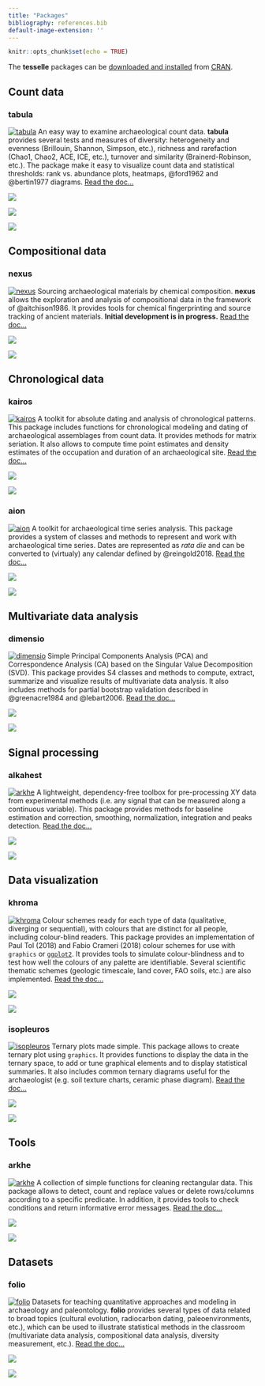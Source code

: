 ```yaml
---
title: "Packages"
bibliography: references.bib
default-image-extension: ''
---
```


```r
knitr::opts_chunk$set(echo = TRUE)
```

The **tesselle** packages can be [downloaded and installed](use.qmd) from [<abbr title="Comprehensive R Archive Network">CRAN</abbr>](https://cran.r-project.org/).

## Count data
### tabula

[<img class="hex-logo" alt="tabula" src="images/tabula.png" />](https://packages.tesselle.org/tabula/ "Read the documentation.") An easy way to examine archaeological count data. **tabula** provides several tests and measures of diversity: heterogeneity and evenness (Brillouin, Shannon, Simpson, etc.), richness and rarefaction (Chao1, Chao2, ACE, ICE, etc.), turnover and similarity (Brainerd-Robinson, etc.). The package make it easy to visualize count data and statistical thresholds: rank vs. abundance plots, heatmaps, @ford1962 and @bertin1977 diagrams. [Read the doc...](https://packages.tesselle.org/tabula/)

:::{.column-margin}
[![](https://www.repostatus.org/badges/latest/active.svg){fig-alt="Project Status: Active – The project has reached a stable, usable state and is being actively developed."}](https://www.repostatus.org/#active)

[![](http://www.r-pkg.org/badges/version/tabula){fig-alt="CRAN Version"}](https://cran.r-project.org/package=tabula)

[![](https://joss.theoj.org/papers/10.21105/joss.01821/status.svg){fig-alt="DOI JOSS"}](https://doi.org/10.21105/joss.01821)
:::

## Compositional data
### nexus

[<img class="hex-logo" alt="nexus" src="images/nexus.png" />](https://packages.tesselle.org/nexus/ "Read the documentation.") Sourcing archaeological materials by chemical composition. **nexus** allows the exploration and analysis of compositional data in the framework of @aitchison1986. It provides tools for chemical fingerprinting and source tracking of ancient materials. **Initial development is in progress.** [Read the doc...](https://packages.tesselle.org/nexus/)

:::{.column-margin}
[![](https://www.repostatus.org/badges/latest/wip.svg){fig-alt="Project Status: WIP – Initial development is in progress, but there has not yet been a stable, usable release suitable for the public."}](https://www.repostatus.org/#wip)

[![](http://www.r-pkg.org/badges/version/nexus){fig-alt="CRAN Version"}](https://cran.r-project.org/package=nexus)
:::

## Chronological data
### kairos

[<img class="hex-logo" alt="kairos" src="images/kairos.png" />](https://packages.tesselle.org/kairos/ "Read the documentation.") A toolkit for absolute dating and analysis of chronological patterns. This package includes functions for chronological modeling and dating of archaeological assemblages from count data. It provides methods for matrix seriation. It also allows to compute time point estimates and density estimates of the occupation and duration of an archaeological site. [Read the doc...](https://packages.tesselle.org/kairos/)

:::{.column-margin}
[![](https://www.repostatus.org/badges/latest/active.svg){fig-alt="Project Status: Active – The project has reached a stable, usable state and is being actively developed."}](https://www.repostatus.org/#active)

[![](http://www.r-pkg.org/badges/version/kairos){fig-alt="CRAN Version"}](https://cran.r-project.org/package=kairos)
:::

### aion

[<img class="hex-logo" alt="aion" src="images/aion.png" />](https://packages.tesselle.org/aion/ "Read the documentation.") A toolkit for archaeological time series analysis. This package provides a system of classes and methods to represent and work with archaeological time series. Dates are represented as *rata die* and can be converted to (virtualy) any calendar defined by @reingold2018. [Read the doc...](https://packages.tesselle.org/aion/)

:::{.column-margin}
[![](https://www.repostatus.org/badges/latest/active.svg)](https://www.repostatus.org/#active)

[![](http://www.r-pkg.org/badges/version/aion){fig-alt="CRAN Version"}](https://cran.r-project.org/package=aion)
:::

## Multivariate data analysis
### dimensio

[<img class="hex-logo" alt="dimensio" src="images/dimensio.png" />](https://packages.tesselle.org/dimensio/ "Read the documentation.") Simple Principal Components Analysis (PCA) and Correspondence Analysis (CA) based on the Singular Value Decomposition (SVD). This package provides S4 classes and methods to compute, extract, summarize and visualize results of multivariate data analysis. It also includes methods for partial bootstrap validation described in @greenacre1984 and @lebart2006. [Read the doc...](https://packages.tesselle.org/dimensio/)

:::{.column-margin}
[![](https://www.repostatus.org/badges/latest/active.svg){fig-alt="Project Status: Active – The project has reached a stable, usable state and is being actively developed."}](https://www.repostatus.org/#active)

[![](http://www.r-pkg.org/badges/version/dimensio){fig-alt="CRAN Version"}](https://cran.r-project.org/package=dimensio)
:::

## Signal processing
### alkahest

[<img class="hex-logo" alt="arkhe" src="images/alkahest.png" />](https://packages.tesselle.org/alkahest/ "Read the documentation.") A lightweight, dependency-free toolbox for pre-processing XY data from experimental methods (i.e. any signal that can be measured along a continuous variable). This package provides methods for baseline estimation and correction, smoothing, normalization, integration and peaks detection. [Read the doc...](https://packages.tesselle.org/alkahest/)

:::{.column-margin}
[![](https://www.repostatus.org/badges/latest/active.svg){fig-alt="Project Status: Active – The project has reached a stable, usable state and is being actively developed."}](https://www.repostatus.org/#active)

[![](http://www.r-pkg.org/badges/version/alkahest){fig-alt="CRAN Version"}](https://cran.r-project.org/package=alkahest)
:::

## Data visualization
### khroma

[<img class="hex-logo" alt="khroma" src="images/khroma.png" />](https://packages.tesselle.org/khroma/ "Read the documentation.") Colour schemes ready for each type of data (qualitative, diverging or sequential), with colours that are distinct for all people, including colour-blind readers. This package provides an implementation of Paul Tol (2018) and Fabio Crameri (2018) colour schemes for use with `graphics` or [`ggplot2`](https://github.com/tidyverse/ggplot2). It provides tools to simulate colour-blindness and to test how well the colours of any palette are identifiable. Several scientific thematic schemes (geologic timescale, land cover, FAO soils, etc.) are also implemented. [Read the doc...](https://packages.tesselle.org/khroma/)

:::{.column-margin}
[![](https://www.repostatus.org/badges/latest/active.svg){fig-alt="Project Status: Active – The project has reached a stable, usable state and is being actively developed."}](https://www.repostatus.org/#active)

[![](http://www.r-pkg.org/badges/version/khroma){fig-alt="CRAN Version"}](https://cran.r-project.org/package=khroma)
:::

### isopleuros

[<img class="hex-logo" alt="isopleuros" src="images/isopleuros.png" />](https://packages.tesselle.org/isopleuros/ "Read the documentation.") Ternary plots made simple. This package allows to create ternary plot using `graphics`. It provides functions to display the data in the ternary space, to add or tune graphical elements and to display statistical summaries. It also includes common ternary diagrams useful for the archaeologist (e.g. soil texture charts, ceramic phase diagram). [Read the doc...](https://packages.tesselle.org/isopleuros/)

:::{.column-margin}
[![](https://www.repostatus.org/badges/latest/active.svg){fig-alt="Project Status: Active – The project has reached a stable, usable state and is being actively developed."}](https://www.repostatus.org/#active)

[![](http://www.r-pkg.org/badges/version/isopleuros){fig-alt="CRAN Version"}](https://cran.r-project.org/package=isopleuros)
:::

## Tools
### arkhe

[<img class="hex-logo" alt="arkhe" src="images/arkhe.png" />](https://packages.tesselle.org/arkhe/ "Read the documentation.") A collection of simple functions for cleaning rectangular data. This package allows to detect, count and replace values or delete rows/columns according to a specific predicate. In addition, it provides tools to check conditions and return informative error messages. [Read the doc...](https://packages.tesselle.org/arkhe/)

:::{.column-margin}
[![](https://www.repostatus.org/badges/latest/active.svg){fig-alt="Project Status: Active – The project has reached a stable, usable state and is being actively developed."}](https://www.repostatus.org/#active)

[![](http://www.r-pkg.org/badges/version/arkhe){fig-alt="CRAN Version"}](https://cran.r-project.org/package=arkhe)
:::

## Datasets
### folio

[<img class="hex-logo" alt="folio" src="images/folio.png" />](https://packages.tesselle.org/folio/ "Read the documentation.") Datasets for teaching quantitative approaches and modeling in archaeology and paleontology. **folio** provides several types of data related to broad topics (cultural evolution, radiocarbon dating, paleoenvironments, etc.), which can be used to illustrate statistical methods in the classroom (multivariate data analysis, compositional data analysis, diversity measurement, etc.). [Read the doc...](https://packages.tesselle.org/folio/)

:::{.column-margin}
[![](https://www.repostatus.org/badges/latest/active.svg){fig-alt="Project Status: Active – The project has reached a stable, usable state and is being actively developed."}](https://www.repostatus.org/#active)

[![](http://www.r-pkg.org/badges/version/folio){fig-alt="CRAN Version"}](https://cran.r-project.org/package=folio)
:::
